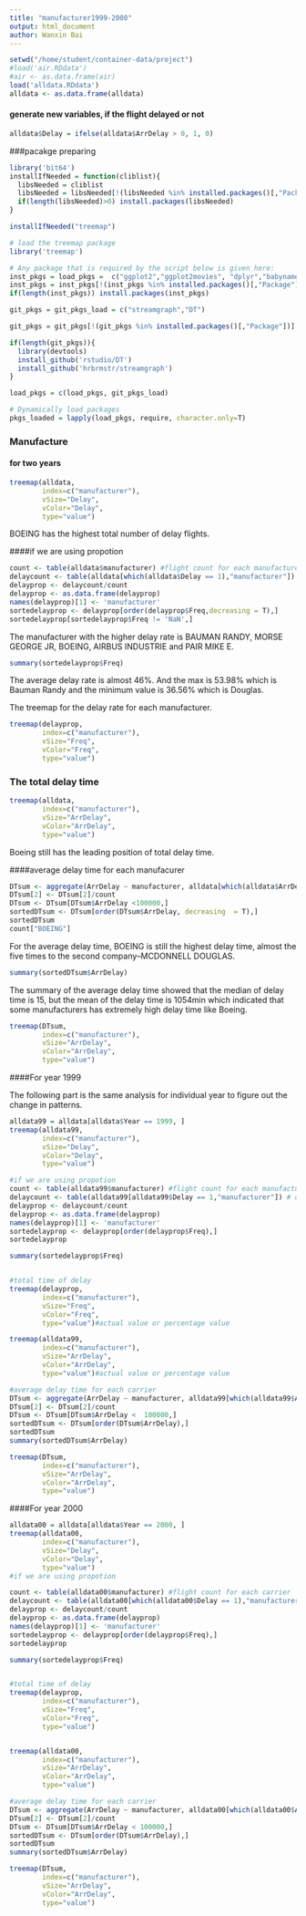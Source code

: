 ```yaml
---
title: "manufacturer1999-2000"
output: html_document
author: Wanxin Bai
---
```


```r
setwd("/home/student/container-data/project")
#load('air.RDdata')
#air <- as.data.frame(air)
load('alldata.RDdata')
alldata <- as.data.frame(alldata)
```


#### generate new variables, if the flight delayed or not

```r
alldata$Delay = ifelse(alldata$ArrDelay > 0, 1, 0)
```


###pacakge preparing 

```r
library('bit64')
installIfNeeded = function(cliblist){
  libsNeeded = cliblist
  libsNeeded = libsNeeded[!(libsNeeded %in% installed.packages()[,"Package"])]
  if(length(libsNeeded)>0) install.packages(libsNeeded)
}

installIfNeeded("treemap")

# load the treemap package
library('treemap')

# Any package that is required by the script below is given here:
inst_pkgs = load_pkgs =  c("ggplot2","ggplot2movies", "dplyr","babynames","data.table","Rcpp")
inst_pkgs = inst_pkgs[!(inst_pkgs %in% installed.packages()[,"Package"])]
if(length(inst_pkgs)) install.packages(inst_pkgs)

git_pkgs = git_pkgs_load = c("streamgraph","DT")

git_pkgs = git_pkgs[!(git_pkgs %in% installed.packages()[,"Package"])]

if(length(git_pkgs)){
  library(devtools)
  install_github('rstudio/DT')
  install_github('hrbrmstr/streamgraph')
}

load_pkgs = c(load_pkgs, git_pkgs_load)

# Dynamically load packages
pkgs_loaded = lapply(load_pkgs, require, character.only=T)

```




### Manufacture

#### for two years

```r
treemap(alldata,
        index=c("manufacturer"),
        vSize="Delay",
        vColor="Delay",
        type="value")
```

BOEING has the highest total number of delay flights.

####if we are using propotion

```r
count <- table(alldata$manufacturer) #flight count for each manufacturer
delaycount <- table(alldata[which(alldata$Delay == 1),"manufacturer"]) # delay count for each manufacturer
delayprop <- delaycount/count
delayprop <- as.data.frame(delayprop)
names(delayprop)[1] <- 'manufacturer'
sortedelayprop <- delayprop[order(delayprop$Freq,decreasing = T),]
sortedelayprop[sortedelayprop$Freq != 'NaN',]
```

The manufacturer with the higher delay rate is BAUMAN RANDY, MORSE GEORGE JR, BOEING, AIRBUS INDUSTRIE and PAIR MIKE E. 



```r
summary(sortedelayprop$Freq)
```

The average delay rate is almost 46%. And the max is 53.98% which is Bauman Randy and the minimum value is 36.56% which is Douglas.

The treemap for the delay rate for each manufacturer.

```r
treemap(delayprop,
        index=c("manufacturer"),
        vSize="Freq",
        vColor="Freq",
        type="value")
```

### The total delay time

```r
treemap(alldata,
        index=c("manufacturer"),
        vSize="ArrDelay",
        vColor="ArrDelay",
        type="value")
```

Boeing still has the leading position of total delay time.

####average delay time for each manufacurer

```r
DTsum <- aggregate(ArrDelay ~ manufacturer, alldata[which(alldata$ArrDelay > 0),], sum)
DTsum[2] <- DTsum[2]/count
DTsum <- DTsum[DTsum$ArrDelay <100000,]
sortedDTsum <- DTsum[order(DTsum$ArrDelay, decreasing  = T),]
sortedDTsum
count["BOEING"]

```

For the average delay time, BOEING is still the highest delay time, almost the five times to the second company--MCDONNELL DOUGLAS.

```r
summary(sortedDTsum$ArrDelay)
```

The summary of the average delay time showed that the median of delay time is 15, but the mean of the delay time is 1054min which indicated that some manufacturers has extremely high delay time like Boeing.

```r
treemap(DTsum,
        index=c("manufacturer"),
        vSize="ArrDelay",
        vColor="ArrDelay",
        type="value")

```






####For year 1999

The following part is the same analysis for individual year to figure out the change in patterns.

```r
alldata99 = alldata[alldata$Year == 1999, ]
treemap(alldata99,
        index=c("manufacturer"),
        vSize="Delay",
        vColor="Delay",
        type="value")

#if we are using propotion
count <- table(alldata99$manufacturer) #flight count for each manufacturer
delaycount <- table(alldata99[alldata99$Delay == 1,"manufacturer"]) # delay count for each manufacturer
delayprop <- delaycount/count
delayprop <- as.data.frame(delayprop)
names(delayprop)[1] <- 'manufacturer'
sortedelayprop <- delayprop[order(delayprop$Freq),]
sortedelayprop

summary(sortedelayprop$Freq)


#total time of delay
treemap(delayprop,
        index=c("manufacturer"),
        vSize="Freq",
        vColor="Freq",
        type="value")#actual value or percentage value

treemap(alldata99,
        index=c("manufacturer"),
        vSize="ArrDelay",
        vColor="ArrDelay",
        type="value")#actual value or percentage value

#average delay time for each carrier
DTsum <- aggregate(ArrDelay ~ manufacturer, alldata99[which(alldata99$ArrDelay > 0),], sum)
DTsum[2] <- DTsum[2]/count
DTsum <- DTsum[DTsum$ArrDelay <  100000,]
sortedDTsum <- DTsum[order(DTsum$ArrDelay),]
sortedDTsum
summary(sortedDTsum$ArrDelay)

treemap(DTsum,
        index=c("manufacturer"),
        vSize="ArrDelay",
        vColor="ArrDelay",
        type="value")

```


####For year 2000

```r
alldata00 = alldata[alldata$Year == 2000, ]
treemap(alldata00,
        index=c("manufacturer"),
        vSize="Delay",
        vColor="Delay",
        type="value")
#if we are using propotion

count <- table(alldata00$manufacturer) #flight count for each carrier
delaycount <- table(alldata00[which(alldata00$Delay == 1),"manufacturer"]) # delay count for each carrier
delayprop <- delaycount/count
delayprop <- as.data.frame(delayprop)
names(delayprop)[1] <- 'manufacturer'
sortedelayprop <- delayprop[order(delayprop$Freq),]
sortedelayprop

summary(sortedelayprop$Freq)


#total time of delay
treemap(delayprop,
        index=c("manufacturer"),
        vSize="Freq",
        vColor="Freq",
        type="value")


treemap(alldata00,
        index=c("manufacturer"),
        vSize="ArrDelay",
        vColor="ArrDelay",
        type="value")

#average delay time for each carrier
DTsum <- aggregate(ArrDelay ~ manufacturer, alldata00[which(alldata00$ArrDelay > 0),], sum)
DTsum[2] <- DTsum[2]/count
DTsum <- DTsum[DTsum$ArrDelay < 100000,]
sortedDTsum <- DTsum[order(DTsum$ArrDelay),]
sortedDTsum
summary(sortedDTsum$ArrDelay)

treemap(DTsum,
        index=c("manufacturer"),
        vSize="ArrDelay",
        vColor="ArrDelay",
        type="value")

```

